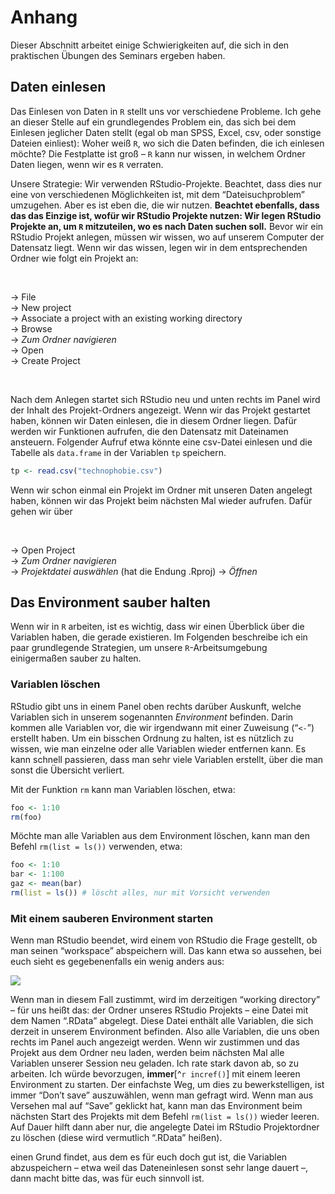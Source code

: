 
# Anhang

Dieser Abschnitt arbeitet einige Schwierigkeiten auf, die sich in den
praktischen Übungen des Seminars ergeben haben.

## Daten einlesen {#datenEinlesen}

Das Einlesen von Daten in `R` stellt uns vor verschiedene Probleme. Ich
gehe an dieser Stelle auf ein grundlegendes Problem ein, das sich bei
dem Einlesen jeglicher Daten stellt (egal ob man SPSS, Excel, csv, oder
sonstige Dateien einliest): Woher weiß `R`, wo sich die Daten befinden,
die ich einlesen möchte?  Die Festplatte ist groß -- `R` kann nur
wissen, in welchem Ordner Daten liegen, wenn wir es `R` verraten.

Unsere Strategie: Wir verwenden RStudio-Projekte. Beachtet, dass dies
nur eine von verschiedenen Möglichkeiten ist, mit dem "Dateisuchproblem"
umzugehen. Aber es ist eben die, die wir nutzen. **Beachtet ebenfalls,
dass das das Einzige ist, wofür wir RStudio Projekte nutzen: Wir legen
RStudio Projekte an, um `R` mitzuteilen, wo es nach Daten suchen soll.**
Bevor wir ein RStudio Projekt anlegen, müssen wir wissen, wo auf unserem
Computer der Datensatz liegt. Wenn wir das wissen, legen wir in dem
entsprechenden Ordner wie folgt ein Projekt an:

&nbsp;

$\to$ File  
$\to$ New project  
$\to$ Associate a project with an existing working directory   
$\to$ Browse  
$\to$ *Zum Ordner navigieren*   
$\to$ Open  
$\to$ Create Project  

&nbsp;

Nach dem Anlegen startet sich RStudio neu und unten rechts im Panel wird
der Inhalt des Projekt-Ordners angezeigt. Wenn wir das Projekt gestartet
haben, können wir Daten einlesen, die in diesem Ordner liegen. Dafür
werden wir Funktionen aufrufen, die den Datensatz mit Dateinamen
ansteuern. Folgender Aufruf etwa könnte eine csv-Datei einlesen und die
Tabelle als `data.frame` in der Variablen `tp` speichern.

```R
tp <- read.csv("technophobie.csv")
```

Wenn wir schon einmal ein Projekt im Ordner mit unseren Daten angelegt
haben, können wir das Projekt beim nächsten Mal wieder aufrufen. Dafür
gehen wir über

&nbsp;

$\to$ Open Project  
$\to$ *Zum Ordner navigieren*  
$\to$ *Projektdatei auswählen* (hat die Endung .Rproj)
$\to$ *Öffnen*

## Das Environment sauber halten

Wenn wir in `R` arbeiten, ist es wichtig, dass wir einen Überblick über
die Variablen haben, die gerade existieren. Im Folgenden beschreibe ich
ein paar grundlegende Strategien, um unsere `R`-Arbeitsumgebung
einigermaßen sauber zu halten.

### Variablen löschen

RStudio gibt uns in einem Panel oben rechts darüber Auskunft, welche
Variablen sich in unserem sogenannten *Environment* befinden. Darin
kommen alle Variablen vor, die wir irgendwann mit einer Zuweisung
("`<-`") erstellt haben. Um ein bisschen Ordnung zu halten, ist es
nützlich zu wissen, wie man einzelne oder alle Variablen wieder
entfernen kann. Es kann schnell passieren, dass man sehr viele Variablen
erstellt, über die man sonst die Übersicht verliert.

Mit der Funktion `rm` kann man Variablen löschen, etwa:

```R
foo <- 1:10
rm(foo)
```

Möchte man alle Variablen aus dem Environment löschen, kann man den
Befehl `rm(list = ls())` verwenden, etwa:

```R
foo <- 1:10
bar <- 1:100
gaz <- mean(bar)
rm(list = ls()) # löscht alles, nur mit Vorsicht verwenden
```

### Mit einem sauberen Environment starten

Wenn man RStudio beendet, wird einem von RStudio die Frage gestellt, ob
man seinen "workspace" abspeichern will. Das kann etwa so aussehen, bei
euch sieht es gegebenenfalls ein wenig anders aus:

![](../images/SaveWorkspace.png)

Wenn man in diesem Fall zustimmt, wird im derzeitigen "working
directory" -- für uns heißt das: der Ordner unseres RStudio Projekts --
eine Datei mit dem Namen ".RData" abgelegt. Diese Datei enthält alle
Variablen, die sich derzeit in unserem Environment befinden. Also alle
Variablen, die uns oben rechts im Panel auch angezeigt werden. Wenn wir
zustimmen und das Projekt aus dem Ordner neu laden, werden beim nächsten
Mal alle Variablen unserer Session neu geladen. Ich rate stark davon ab,
so zu arbeiten. Ich würde bevorzugen, **immer**[^`r incref()`] mit einem
leeren Environment zu starten. Der einfachste Weg, um dies zu
bewerkstelligen, ist immer "Don't save" auszuwählen, wenn man gefragt
wird. Wenn man aus Versehen mal auf "Save" geklickt hat, kann man das
Environment beim nächsten Start des Projekts mit dem Befehl
`rm(list = ls())` wieder leeren. Auf Dauer hilft dann aber nur, die
angelegte Datei im RStudio Projektordner zu löschen (diese wird
vermutlich ".RData" heißen).

[^`r incfnc()`]: Natürlich gibt es auch hier Ausnahmen. Wenn ihr selber
einen Grund findet, aus dem es für euch doch gut ist, die Variablen
abzuspeichern -- etwa weil das Dateneinlesen sonst sehr lange dauert --,
dann macht bitte das, was für euch sinnvoll ist.

